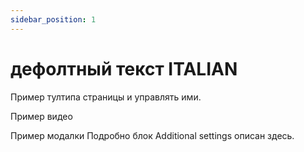 ```yaml
---
sidebar_position: 1
---
```




# дефолтный текст ITALIAN

Пример тултипа <Tooltip tooltip='или экраны'>страницы</Tooltip> и управлять ими. 

Пример видео
<ReactPlayer playing controls url="/videos/pages/pages_additional_settings.webm" height="300" loop />

Пример модалки
<RefModal path={PAGES_SETTINGS}>Подробно блок Additional settings описан здесь.</RefModal>

